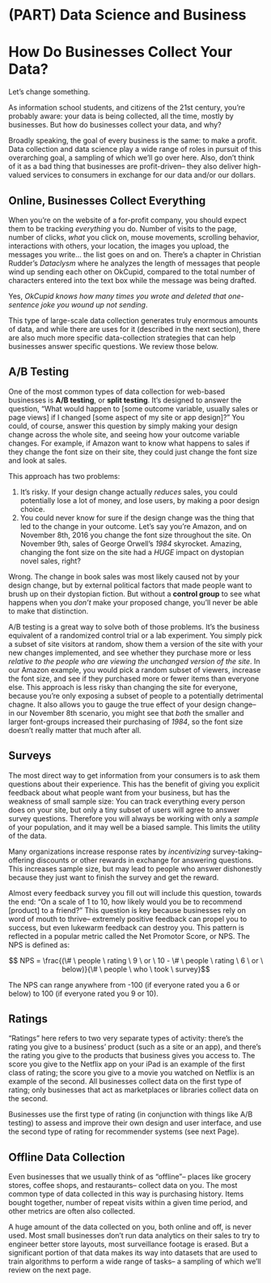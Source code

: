 # (PART) Data Science and Business {-} 

# How Do Businesses Collect Your Data?

Let's change something.

As information school students, and citizens of the 21st century, you're probably aware: your data is being collected, all the time, mostly by businesses. But how do businesses collect your data, and why? 

Broadly speaking, the goal of every business is the same: to make a profit. Data collection and data science play a wide range of roles in pursuit of this overarching goal, a sampling of which we'll go over here. Also, don't think of it as a bad thing that businesses are profit-driven-- they also deliver high-valued services to consumers in exchange for our data and/or our dollars. 

## Online, Businesses Collect **Everything**

When you're on the website of a for-profit company, you should expect them to be tracking *everything* you do. Number of visits to the page, number of clicks, *what* you click on, mouse movements, scrolling behavior, interactions with others, your location, the images you upload, the messages you write... the list goes on and on. There's a chapter in Christian Rudder's *Dataclysm* where he analyzes the length of messages that people wind up sending each other on OkCupid, compared to the total number of characters entered into the text box while the message was being drafted. 

Yes, *OkCupid knows how many times you wrote and deleted that one-sentence joke you wound up not sending*. 

This type of large-scale data collection generates truly enormous amounts of data, and while there are uses for it (described in the next section), there are also much more specific data-collection strategies that can help businesses answer specific questions. We review those below. 


## A/B Testing
One of the most common types of data collection for web-based businesses is **A/B testing**, or **split testing**. It's designed to answer the question, "What would happen to [some outcome variable, usually sales or page views] if I changed [some aspect of my site or app design]?" You could, of course, answer this question by simply making your design change across the whole site, and seeing how your outcome variable changes. For example, if Amazon want to know what happens to sales if they change the font size on their site, they could just change the font size and look at sales. 

This approach has two problems:

1. It's risky. If your design change actually *reduces* sales, you could potentially lose a lot of money, and lose users, by making a poor design choice.
2. You could never know for sure if the design change was the thing that led to the change in your outcome. Let's say you're Amazon, and on November 8th, 2016 you change the font size throughout the site. On November 9th, sales of George Orwell's *1984* skyrocket. Amazing, changing the font size on the site had a *HUGE* impact on dystopian novel sales, right? 

Wrong. The change in book sales was most likely caused not by your design change, but by external political factors that made people want to brush up on their dystopian fiction. But without a **control group** to see what happens when you *don't* make your proposed change, you'll never be able to make that distinction. 

A/B testing is a great way to solve both of those problems. It's the business equivalent of a randomized control trial or a lab experiment. You simply pick a subset of site visitors at random, show them a version of the site with your new changes implemented, and see whether they purchase more or less *relative to the people who are viewing the unchanged version of the site*. In our Amazon example, you would pick a random subset of viewers, increase the font size, and see if they purchased more or fewer items than everyone else. This approach is less risky than changing the site for everyone, because you're only exposing a subset of people to a potentially detrimental chagne. It also allows you to gauge the true effect of your design change-- in our November 8th scenario, you might see that *both* the smaller and larger font-groups increased their purchasing of *1984*, so the font size doesn't really matter that much after all. 



## Surveys

The most direct way to get information from your consumers is to ask them questions about their experience. This has the benefit of giving you explicit feedback about what people want from your business, but has the weakness of small sample size: You can track everything every person does on your site, but only a tiny subset of users will agree to answer survey questions. Therefore you will always be working with only a *sample* of your population, and it may well be a biased sample. This limits the utility of the data. 

Many organizations increase response rates by *incentivizing* survey-taking-- offering discounts or other rewards in exchange for answering questions. This increases sample size, but may lead to people who answer dishonestly because they just want to finish the survey and get the reward. 

Almost every feedback survey you fill out will include this question, towards the end: "On a scale of 1 to 10, how likely would you be to recommend [product] to a friend?" This question is key because businesses rely on word of mouth to thrive-- extremely positive feedback can propel you to success, but even lukewarm feedback can destroy you. This pattern is reflected in a popular metric called the Net Promotor Score, or NPS. The NPS is defined as:

$$ NPS =  \frac{(\# \ people \ rating \ 9 \ or \ 10 - \# \ people \ rating \ 6 \ or \ below)}{\# \ people \ who \ took \ survey}$$

The NPS can range anywhere from -100 (if everyone rated you a 6 or below) to 100 (if everyone rated you 9 or 10). 


## Ratings
"Ratings" here refers to two very separate types of activity: there's the rating you give to a business' product (such as a site or an app), and there's the rating you give to the products that business gives you access to. The score you give to the Netflix app on your iPad is an example of the first class of rating; the score you give to a movie you watched on Netflix is an example of the second. All businesses collect data on the first type of rating; only businesses that act as marketplaces or libraries collect data on the second. 

Businesses use the first type of rating (in conjunction with things like A/B testing) to assess and improve their own design and user interface, and use the second type of rating for recommender systems (see next Page). 


## Offline Data Collection

Even businesses that we usually think of as "offline"-- places like grocery stores, coffee shops, and restaurants-- collect data on you. The most common type of data collected in this way is purchasing history. Items bought together, number of repeat visits within a given time period, and other metrics are often also collected. 

A huge amount of the data collected on you, both online and off, is never used. Most small businesses don't run data analytics on their sales to try to engineer better store layouts, most surveillance footage is erased. But a significant portion of that data makes its way into datasets that are used to train algorithms to perform a wide range of tasks-- a sampling of which we'll review on the next page. 




